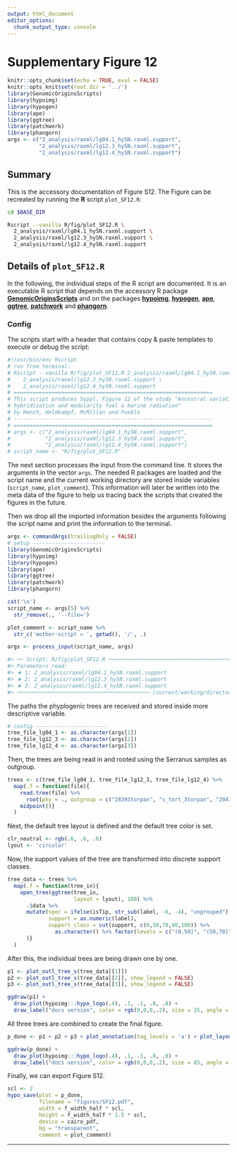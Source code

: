 ```yaml
---
output: html_document
editor_options:
  chunk_output_type: console
---
```


# Supplementary Figure 12

```r
knitr::opts_chunk$set(echo = TRUE, eval = FALSE)
knitr::opts_knit$set(root.dir = '../')
library(GenomicOriginsScripts)
library(hypoimg)
library(hypogen)
library(ape)
library(ggtree)
library(patchwork)
library(phangorn)
args <- c("2_analysis/raxml/lg04.1_hySN.raxml.support",
          "2_analysis/raxml/lg12.3_hySN.raxml.support",
          "2_analysis/raxml/lg12.4_hySN.raxml.support")
```

## Summary

This is the accessory documentation of Figure S12.
The Figure can be recreated by running the **R** script `plot_SF12.R`:

```sh
cd $BASE_DIR

Rscript --vanilla R/fig/plot_SF12.R \
  2_analysis/raxml/lg04.1_hySN.raxml.support \
  2_analysis/raxml/lg12.3_hySN.raxml.support \
  2_analysis/raxml/lg12.4_hySN.raxml.support
```

## Details of `plot_SF12.R`

In the following, the individual steps of the R script are documented.
It is an executable R script that depends on the accessory R package [**GenomicOriginsScripts**](https://k-hench.github.io/GenomicOriginsScripts) and on the packages [**hypoimg**](https://k-hench.github.io/hypoimg), [**hypogen**](https://k-hench.github.io/hypogen), [**ape**](http://ape-package.ird.fr/), [**ggtree**](https://github.com/YuLab-SMU/ggtree), [**patchwork**](https://patchwork.data-imaginist.com/) and [**phangorn**](https://github.com/KlausVigo/phangorn).

### Config

The scripts start with a header that contains copy & paste templates to execute or debug the script:

```r
#!/usr/bin/env Rscript
# run from terminal:
# Rscript --vanilla R/fig/plot_SF12.R 2_analysis/raxml/lg04.1_hySN.raxml.support \
#    2_analysis/raxml/lg12.3_hySN.raxml.support \
#    2_analysis/raxml/lg12.4_hySN.raxml.support
# ===============================================================
# This script produces Suppl. Figure 12 of the study "Ancestral variation,
# hybridization and modularity fuel a marine radiation"
# by Hench, Helmkampf, McMillan and Puebla
# ---------------------------------------------------------------
# ===============================================================
# args <- c("2_analysis/raxml/lg04.1_hySN.raxml.support",
#           "2_analysis/raxml/lg12.3_hySN.raxml.support",
#           "2_analysis/raxml/lg12.4_hySN.raxml.support")
# script_name <- "R/fig/plot_SF12.R"
```

The next section processes the input from the command line.
It stores the arguments in the vector `args`.
The needed R packages are loaded and the script name and the current working directory are stored inside variables (`script_name`, `plot_comment`).
This information will later be written into the meta data of the figure to help us tracing back the scripts that created the figures in the future.

Then we drop all the imported information besides the arguments following the script name and print the information to the terminal.

```r
args <- commandArgs(trailingOnly = FALSE)
# setup -----------------------
library(GenomicOriginsScripts)
library(hypoimg)
library(hypogen)
library(ape)
library(ggtree)
library(patchwork)
library(phangorn)

cat('\n')
script_name <- args[5] %>%
  str_remove(., '--file=')

plot_comment <- script_name %>%
  str_c('mother-script = ', getwd(), '/', .)

args <- process_input(script_name, args)
```

```r
#> ── Script: R/fig/plot_SF12.R ────────────────────────────────────────────
#> Parameters read:
#> ★ 1: 2_analysis/raxml/lg04.1_hySN.raxml.support
#> ★ 2: 2_analysis/raxml/lg12.3_hySN.raxml.support
#> ★ 3: 2_analysis/raxml/lg12.4_hySN.raxml.support
#> ────────────────────────────────────────── /current/working/directory ───
```

The paths the phyplogenic trees are received and stored inside more descriptive variable.

```r
# config -----------------------
tree_file_lg04_1 <- as.character(args[1])
tree_file_lg12_3 <- as.character(args[2])
tree_file_lg12_4 <- as.character(args[3])
```

Then, the trees are being read in and rooted using the Serranus samples as outgroup. 

```r
trees <- c(tree_file_lg04_1, tree_file_lg12_3, tree_file_lg12_4) %>% 
  map(.f = function(file){
    read.tree(file) %>%
      root(phy = ., outgroup = c("28393torpan", "s_tort_3torpan", "20478tabhon" )) %>% 
    midpoint()}
  )
```

Next, the default tree layout is defined and the default tree color is set.

```r
clr_neutral <- rgb(.6, .6, .6)
lyout <- 'circular'
```

Now, the support values of the tree are transformed into discrete support classes.

```r
tree_data <- trees %>% 
  map(.f = function(tree_in){
    open_tree(ggtree(tree_in, 
                     layout = lyout), 180) %>%
      .$data %>% 
      mutate(spec = ifelse(isTip, str_sub(label, -6, -4), "ungrouped"),
             support = as.numeric(label),
             support_class = cut(support, c(0,50,70,90,100)) %>% 
               as.character() %>% factor(levels = c("(0,50]", "(50,70]", "(70,90]", "(90,100]"))
      )}
  )
```

After this, the individual trees are being drawn one by one.

```r
p1 <- plot_outl_tree_s(tree_data[[1]])
p2 <- plot_outl_tree_s(tree_data[[2]], show_legend = FALSE)
p3 <- plot_outl_tree_s(tree_data[[3]], show_legend = FALSE)
```

```r
ggdraw(p1) + 
  draw_plot(hypoimg:::hypo_logo(.4), .1, .1, .8, .8) +
  draw_label("docs version", color = rgb(0,0,0,.2), size = 35, angle = 45)
```

All three trees are combined to create the final figure.

```r
p_done <- p1 + p2 + p3 + plot_annotation(tag_levels = 'a') + plot_layout(ncol = 1)
```

```r
ggdraw(p_done) + 
  draw_plot(hypoimg:::hypo_logo(.4), .1, .1, .8, .8) +
  draw_label("docs version", color = rgb(0,0,0,.2), size = 85, angle = 45)
```

Finally, we can export Figure S12.

```r
scl <- 2
hypo_save(plot = p_done,
          filename = "figures/SF12.pdf",
          width = f_width_half * scl,
          height = f_width_half * 1.5 * scl,
          device = cairo_pdf,
          bg = "transparent",
          comment = plot_comment)
```

---
